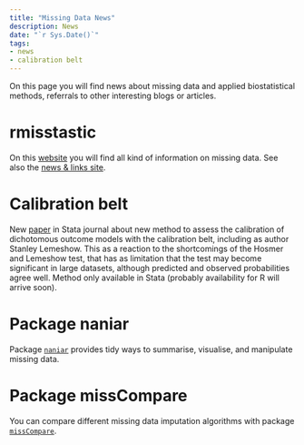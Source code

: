 ```yaml
---
title: "Missing Data News"
description: News
date: "`r Sys.Date()`"
tags:
- news
- calibration belt
---
```


On this page you will find news about missing data and applied biostatistical methods, referrals to other interesting blogs or articles.

# rmisstastic

On this [website](https://rmisstastic.netlify.com/) you will find all kind of information on missing data. See also the [news & links site](https://rmisstastic.netlify.com/misc/). 

# Calibration belt

New [paper](https://www.stata-journal.com/article.html?article=gr0071) in Stata journal about new method to assess the calibration of dichotomous outcome models with the calibration belt, including as author Stanley Lemeshow. This as a reaction to the shortcomings of the Hosmer and Lemeshow test, that has as limitation that the test may become significant in large datasets, although predicted and observed probabilities agree well. Method only available in Stata (probably availability for R will arrive soon).

# Package naniar

Package [`naniar`](http://naniar.njtierney.com/index.html){target="_blank"} provides tidy ways to summarise, visualise, and manipulate missing data. 

# Package missCompare

You can compare different missing data imputation algorithms with package [`missCompare`](https://cran.r-project.org/web/packages/missCompare/vignettes/misscompare.html){target="_blank"}.  

